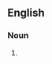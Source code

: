 {{also|zoöphytes}}

==English==

===Noun===
{{head|en|noun plural form}}

# {{plural of|zoophyte|lang=en}}